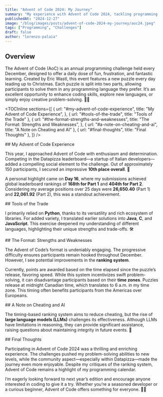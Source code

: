 ```yaml
---
title: "Advent of Code 2024: My Journey"
summary: "My experience with Advent of Code 2024, tackling programming puzzles, competing with a vibrant community, and reflecting on the challenges and triumphs of the event."
publishedAt: "2024-12-27"
image: "/blog/images/posts/advent-of-code-2024-my-journey/aoc24.jpeg"
tags: ["Programming", "Challenges"]
draft: false
author: "lorenzo-palaia"
---
```


## Overview

The Advent of Code (AoC) is an annual programming challenge held every December, designed to offer a daily dose of fun, frustration, and fantastic learning. Created by Eric Wastl, this event features a new puzzle every day leading up to Christmas. Each puzzle is split into two parts, allowing participants to solve them in any programming language they prefer. It’s an excellent opportunity to enhance coding skills, explore new languages, or simply enjoy creative problem-solving. 🎄✨

<TOCInline
  sections={[
    {
      url: "#my-advent-of-code-experience",
      title: "My Advent of Code Experience",
    },
    { url: "#tools-of-the-trade", title: "Tools of the Trade" },
    {
      url: "#the-format-strengths-and-weaknesses",
      title: "The Format: Strengths and Weaknesses",
    },
    { url: "#a-note-on-cheating-and-ai", title: "A Note on Cheating and AI" },
    { url: "#final-thoughts", title: "Final Thoughts" },
  ]}
/>

<section id="my-advent-of-code-experience">
## My Advent of Code Experience

This year, I approached Advent of Code with enthusiasm and determination. Competing in the Datapizza leaderboard—a startup of Italian developers—added a compelling social element to the challenge. Out of approximately 150 participants, I secured an impressive **10th place overall**. 🌟

A personal highlight came on **Day 16**, where my submissions achieved global leaderboard rankings of **168th for Part 1** and **404th for Part 2**. Considering my average positions over 25 days were **26,650.40** (Part 1) and **22,061.92** (Part 2), this was a standout achievement.

</section>

<section id="tools-of-the-trade">
## Tools of the Trade

I primarily relied on **Python**, thanks to its versatility and rich ecosystem of libraries. For added variety, I translated earlier solutions into **Java**, **C**, and **JavaScript**. This exercise deepened my understanding of different languages, highlighting their unique strengths and trade-offs. 🛠️

</section>

<section id="the-format-strengths-and-weaknesses">
## The Format: Strengths and Weaknesses

The Advent of Code’s format is undeniably engaging. The progressive difficulty ensures participants remain hooked throughout December. However, I see potential improvements in the **ranking system**.

Currently, points are awarded based on the time elapsed since the puzzle’s release, favoring speed. While this system incentivizes swift problem-solving, it can disadvantage participants based on their **time zones**. Puzzles release at midnight Canadian time, which translates to 6 a.m. in my time zone. This timing often benefits participants from the Americas over Europeans.

</section>

<section id="a-note-on-cheating-and-ai">
## A Note on Cheating and AI

The timing-based ranking system aims to reduce cheating, but the rise of **large language models (LLMs)** challenges its effectiveness. Although LLMs have limitations in reasoning, they can provide significant assistance, raising questions about maintaining integrity in future events. 🤖

</section>

<section id="final-thoughts">
## Final Thoughts

Participating in Advent of Code 2024 was a thrilling and enriching experience. The challenges pushed my problem-solving abilities to new levels, while the community aspect—especially within Datapizza—made the journey even more enjoyable. Despite my critiques of the ranking system, Advent of Code remains a highlight of my programming calendar.

I’m eagerly looking forward to next year’s edition and encourage anyone interested in coding to give it a try. Whether you’re a seasoned developer or a curious beginner, Advent of Code offers something for everyone. 🎅🎁

</section>
